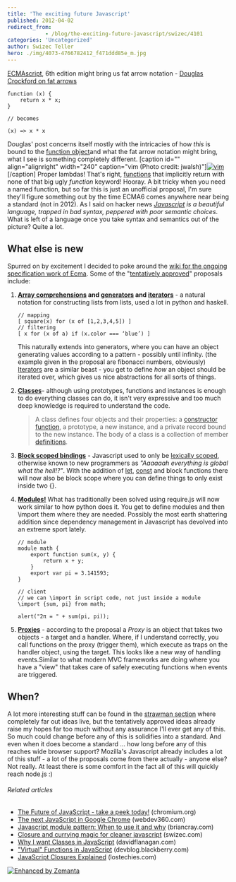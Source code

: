 ```yaml
---
title: 'The exciting future Javascript'
published: 2012-04-02
redirect_from: 
            - /blog/the-exciting-future-javascript/swizec/4101
categories: 'Uncategorized'
author: Swizec Teller
hero: ./img/4073-4766782412_f471ddd85e_m.jpg
---
```

[ECMAscript](http://www.ecma-international.org/publications/standards/Ecma-262.htm "ECMAScript"), 6th edition might bring us fat arrow notation - [Douglas Crockford on fat arrows](http://www.yuiblog.com/blog/2012/03/30/what-is-the-meaning-of-this)

```
function (x) {
    return x * x;
}

// becomes

(x) => x * x
```

Douglas' post concerns itself mostly with the intricacies of how _this_ is bound to the [function object](http://en.wikipedia.org/wiki/Function_object "Function object")and what the fat arrow notation might bring, what I see is something completely different. \[caption id="" align="alignright" width="240" caption="vim (Photo credit: jwalsh)"][![vim](./img/4073-4766782412_f471ddd85e_m.jpg "vim")](http://www.flickr.com/photos/22882695@N00/4766782412)\[/caption] Proper lambdas! That's right, [functions](http://en.wikipedia.org/wiki/Function_%28mathematics%29 "Function (mathematics)") that implicitly return with none of that big ugly _function_ keyword! Hooray. A bit tricky when you need a named function, but so far this is just an unofficial proposal, I'm sure they'll figure something out by the time ECMA6 comes anywhere near being a standard (not in 2012). As I said on hacker news _[Javascript](http://en.wikipedia.org/wiki/JavaScript "JavaScript") is a beautiful language, trapped in bad syntax, peppered with poor semantic choices_. What is left of a language once you take syntax and semantics out of the picture? Quite a lot.

## What else is new

Spurred on by excitement I decided to poke around the [wiki for the ongoing specification work of Ecma](http://wiki.ecmascript.org/doku.php). Some of the "[tentatively approved](http://wiki.ecmascript.org/doku.php?id=harmony:harmony)" proposals include:

1. **[Array comprehensions](http://wiki.ecmascript.org/doku.php?id=harmony:array_comprehensions) and [generators](http://wiki.ecmascript.org/doku.php?id=harmony:generator_expressions) and [iterators](http://wiki.ecmascript.org/doku.php?id=harmony:iterators)** - a natural notation for constructing lists from lists, used a lot in python and haskell.

   ```
   // mapping
   [ square(x) for (x of [1,2,3,4,5]) ]
   // filtering
   [ x for (x of a) if (x.color === ‘blue’) ]
   ```

   This naturally extends into generators, where you can have an object generating values according to a pattern - possibly until infinity. (the example given in the proposal are fibonacci numbers, obviously) [Iterators](http://en.wikipedia.org/wiki/Iterator "Iterator") are a similar beast - you get to define _how_ an object should be iterated over, which gives us nice abstractions for all sorts of things.

2. **[Classes](http://wiki.ecmascript.org/doku.php?id=harmony:classes)**- although using prototypes, functions and instances is enough to do everything classes can do, it isn't very expressive and too much deep knowledge is required to understand the code.

   > A class defines four objects and their properties: a [constructor function](http://en.wikipedia.org/wiki/Constructor_%28object-oriented_programming%29 "Constructor (object-oriented programming)"), a prototype, a new instance, and a private record bound to the new instance. The body of a class is a collection of member [definitions](http://en.wikipedia.org/wiki/Definition "Definition").

3. **[Block scoped bindings](http://wiki.ecmascript.org/doku.php?id=harmony:block_scoped_bindings)** - Javascript used to only be [lexically scoped](http://en.wikipedia.org/wiki/Scope_%28computer_science%29 "Scope (computer science)"), otherwise known to new programmers as _"Aaaaaah everything is global what the hell!?"_. With the addition of [let](http://wiki.ecmascript.org/doku.php?id=harmony:let), [const](http://wiki.ecmascript.org/doku.php?id=harmony:const) and block functions there will now also be block scope where you can define things to only exist inside two {}.

4. **[Modules!](http://wiki.ecmascript.org/doku.php?id=harmony:modules)** What has traditionally been solved using require.js will now work similar to how python does it. You get to define modules and then \\import them where they are needed. Possibly the most earth shattering addition since dependency management in Javascript has devolved into an extreme sport lately.

   ```
   // module
   module math {
       export function sum(x, y) {
           return x + y;
       }
       export var pi = 3.141593;
   }

   // client
   // we can \import in script code, not just inside a module
   \import {sum, pi} from math;

   alert("2π = " + sum(pi, pi));
   ```

5. **[Proxies](http://wiki.ecmascript.org/doku.php?id=harmony:direct_proxies)** - according to the proposal a _Proxy_ is an object that takes two objects - a target and a handler. Where, if I understand correctly, you call functions on the proxy (trigger them), which execute as traps on the handler object, using the target. This looks like a new way of handling events.Similar to what modern MVC frameworks are doing where you have a "view" that takes care of safely executing functions when events are triggered.

## When?

A lot more interesting stuff can be found in the [strawman section](http://wiki.ecmascript.org/doku.php?id=strawman:strawman) where completely far out ideas live, but the tentatively approved ideas already raise my hopes far too much without any assurance I'll ever get any of this. So much could change before any of this is solidifies into a standard. And even when it does become a standard ... how long before any of this reaches wide browser support? Mozilla's Javascript already includes a lot of this stuff - a lot of the proposals come from there actually - anyone else? Not really. At least there is some comfort in the fact all of this will quickly reach node.js :)

###### Related articles

- [The Future of JavaScript - take a peek today!](http://blog.chromium.org/2012/02/future-of-javascript-take-peek-today.html) (chromium.org)
- [The next JavaScript in Google Chrome](http://webdev360.com/the-next-javascript-in-google-chrome-40849.html) (webdev360.com)
- [Javascript module pattern: When to use it and why](http://briancray.com/2012/02/23/javascript-module-pattern/) (briancray.com)
- [Closure and currying magic for cleaner javascript](http://swizec.com/blog/closure-and-currying-magic-for-cleaner-javascript/swizec/3981) (swizec.com)
- [Why I want Classes in JavaScript](http://www.davidflanagan.com/2011/11/why-i-want-clas.html) (davidflanagan.com)
- ["Virtual" Functions in JavaScript](http://devblog.blackberry.com/2011/08/virtual-functions-in-javascript/) (devblog.blackberry.com)
- [JavaScript Closures Explained](http://lostechies.com/derekgreer/2012/02/17/javascript-closures-explained/) (lostechies.com)

[![Enhanced by Zemanta](http://img.zemanta.com/zemified_e.png?x-id=234dfc5e-ee3f-4fe3-87a1-53fe9bbda4ef)](http://www.zemanta.com/ "Enhanced by Zemanta")